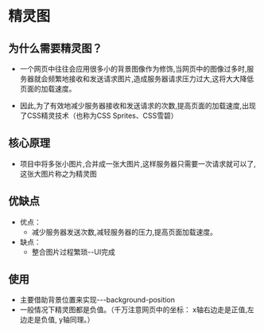 # 精灵图

## 为什么需要精灵图？

- 一个网页中往往会应用很多小的背景图像作为修饰,当网页中的图像过多时,服务器就会频繁地接收和发送请求图片,造成服务器请求压力过大,这将大大降低页面的加载速度。

- 因此,为了有效地减少服务器接收和发送请求的次数,提高页面的加载速度,出现了CSS精灵技术（也称为CSS Sprites、CSS雪碧）

## 核心原理

- 项目中将多张小图片,合并成一张大图片,这样服务器只需要一次请求就可以了,这张大图片称之为精灵图

## 优缺点

- 优点：
  - 减少服务器发送次数,减轻服务器的压力,提高页面加载速度。
- 缺点：
  - 整合图片过程繁琐--UI完成

## 使用

- 主要借助背景位置来实现---background-position
- 一般情况下精灵图都是负值。（千万注意网页中的坐标： x轴右边走是正值,左边走是负值, y轴同理。）

